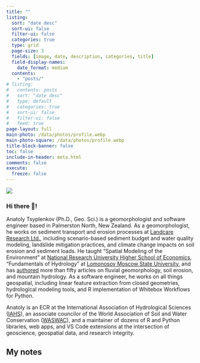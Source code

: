 ```yaml
---
title: ""
listing:
  sort: "date desc"
  sort-ui: false
  filter-ui: false
  categories: true
  type: grid
  page-size: 3
  fields: [image, date, description, categories, title]
  field-display-names:
    date_format: medium
  contents:
    - "posts/"
# listing:
#   contents: posts
#   sort: "date desc"
#   type: default
#   categories: true
#   sort-ui: false
#   filter-ui: false
#   feed: true
page-layout: full
main-photo: /data/photos/profile.webp
main-photo-square: /data/photos/profile.webp
title-block-banner: false
toc: false
include-in-header: meta.html
comments: false
execute:
  freeze: false
---
```


::: {.grid}

::: {.g-col-12 .g-col-sm-4}

```{=html}
<div class="grid" style="--bs-columns: 5; row-gap: 12;">
  <div class="g-col-1 g-col-sm-0"></div>
  <div class="g-col-3 g-col-sm-5">
    <picture>
      <source media="(max-width: 576px)" srcset="{{< meta main-photo-square >}}">
      <source media="(min-width: 576px)" srcset="{{< meta main-photo >}}">
      <img class="img-fluid" src="{{< meta main-photo >}}">
    </picture>
  </div>
  <div class="g-col-1 g-col-sm-0"></div>
</div>
```

:::

::: {.g-col-12 .g-col-sm-8}

### Hi there 👋!
Anatoly Tsyplenkov (Ph.D., Geo. Sci.) is a geomorphologist and software engineer based in Palmerston North, New Zealand. As a geomorphologist, he works on sediment transport and erosion processes at [Landcare Research Ltd.](https://www.landcareresearch.co.nz/), including scenario-based sediment budget and water quality modeling, landslide mitigation practices, and climate change impacts on soil erosion and sediment loads. He taught "Spatial Modeling of the Environment" at [National Research University Higher School of Economics](https://geography.hse.ru/en/), "Fundamentals of Hydrology" at [Lomonosov Moscow State University](https://www.eng.geogr.msu.ru/?changed_lang=true), and has [authored](https://scholar.google.com/citations?user=IcwW-WAAAAAJ&hl=en) more than fifty articles on fluvial geomorphology, soil erosion, and mountain hydrology. As a software engineer, he works on all things geospatial, including linear feature extraction from closed geometries, hydrological modeling tools, and R implementation of Whitebox Workflows for Python.

Anatoly is an ECR at the International Association of Hydrological Sciences ([IAHS](https://iahs.info/)), an associate councilor of the World Association of Soil and Water Conservation ([WASWAC](http://www.waswac.org.cn/)), and a maintainer of dozens of R and Python libraries, web apps, and VS Code extensions at the intersection of geoscience, geospatial data, and research integrity.

:::

:::

## My notes